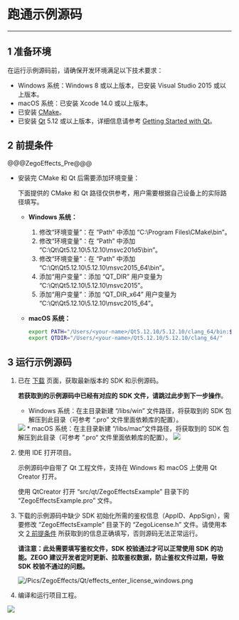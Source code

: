 # 跑通示例源码

---

## 1 准备环境

在运行示例源码前，请确保开发环境满足以下技术要求：

* Windows 系统：Windows 8 或以上版本，已安装 Visual Studio 2015 或以上版本。
* macOS 系统：已安装 Xcode 14.0 或以上版本。
* 已安装 [CMake](https://cmake.org/download/)。
* 已安装 [Qt](http://download.qt.io/official_releases/qt) 5.12 或以上版本，详细信息请参考 [Getting Started with Qt](https://doc.qt.io/qt-5/gettingstarted.html)。

## 2 前提条件

@@@ZegoEffects_Pre@@@
- 安装完 CMake 和 Qt 后需要添加环境变量：

    <div class = 'mk-warning'>

    下面提供的 CMake 和 Qt 路径仅供参考，用户需要根据自己设备上的实际路径填写。
    </div>

    - **Windows 系统：**

        1. 修改“环境变量”：在 “Path” 中添加 “C:\Program Files\CMake\bin”。
        2. 修改“环境变量”：在 “Path” 中添加 “C:\Qt\Qt5.12.10\5.12.10\msvc201d5\bin”。
        3. 修改“环境变量”：在 “Path” 中添加 “C:\Qt\Qt5.12.10\5.12.10\msvc2015_64\bin”。
        4. 添加“用户变量”：添加 “QT_DIR” 用户变量为 “C:\Qt\Qt5.12.10\5.12.10\msvc2015”。
        5. 添加“用户变量”：添加 “QT_DIR_x64” 用户变量为 “C:\Qt\Qt5.12.10\5.12.10\msvc2015_64”。

    - **macOS 系统：**

        ```bash
        export PATH="/Users/<your-name>/Qt5.12.10/5.12.10/clang_64/bin:$PATH"
        export QTDIR="/Users/<your-name>/Qt5.12.10/5.12.10/clang_64/"
        ```

## 3 运行示例源码

1. 已在 [下载](!ZegoEffects_downloads) 页面，获取最新版本的 SDK 和示例源码。

    **若获取到的示例源码中已经有对应的 SDK 文件，请跳过此步到下一步操作**。

    * Windows 系统：在主目录新建 “/libs/win” 文件路径，将获取到的 SDK 包解压到此目录（可参考 “.pro” 文件里面依赖库的配置）。
    <Frame width="512" height="auto" caption=""><img src="https://storage.zego.im/sdk-doc/Pics/AI_Vision/SampleCodes/sampleCodes_win_2.png" /></Frame>
    * macOS 系统：在主目录新建 “/libs/mac”文件路径，将获取到的 SDK 包解压到此目录（可参考 ”.pro“ 文件里面依赖库的配置）。
    <Frame width="512" height="auto" caption=""><img src="https://storage.zego.im/sdk-doc/Pics/AI_Vision/SampleCodes/sampleCodes_mac_2.png" /></Frame>

2. 使用 IDE 打开项目。

    示例源码中自带了 Qt 工程文件，支持在 Windows 和 macOS 上使用 Qt Creator 打开。
    
    使用 QtCreator 打开 “src/qt/ZegoEffectsExample” 目录下的 “ZegoEffectsExample.pro” 文件。

3. 下载的示例源码中缺少 SDK 初始化所需的鉴权信息（AppID、AppSign），需要修改 “ZegoEffectsExample” 目录下的 “ZegoLicense.h” 文件。请使用本文 [2 前提条件](!Sample_Codes/Sample_Codes#2) 所获取到的信息正确填写，否则源码无法正常运行。

    **请注意：此处需要填写鉴权文件，SDK 校验通过才可以正常使用 SDK 的功能。ZEGO 建议开发者定时更新、拉取鉴权数据，防止鉴权文件过期，导致 SDK 校验不通过的问题。**

    ![/Pics/ZegoEffects/Qt/effects_enter_license_windows.png](http://doc.oa.zego.im/Pics/ZegoEffects/Qt/effects_enter_license_windows.png)

4. 编译和运行项目工程。
<Frame width="512" height="auto" caption=""><img src="https://storage.zego.im/sdk-doc/Pics/AI_Vision/SampleCodes/open_by_qt.png" /></Frame>
